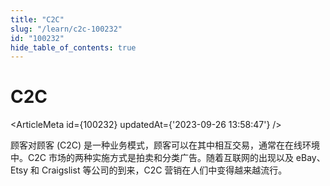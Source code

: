 ```yaml
---
title: "C2C"
slug: "/learn/c2c-100232"
id: "100232"
hide_table_of_contents: true
---
```



# C2C

<ArticleMeta id={100232} updatedAt={'2023-09-26 13:58:47'} />
<div className='border-solid border-b border-t-0 my-4 border-[var(--ifm-color-gray-300)]' />

顾客对顾客 (C2C) 是一种业务模式，顾客可以在其中相互交易，通常在在线环境中。C2C 市场的两种实施方式是拍卖和分类广告。随着互联网的出现以及 eBay、Etsy 和 Craigslist 等公司的到来，C2C 营销在人们中变得越来越流行。
